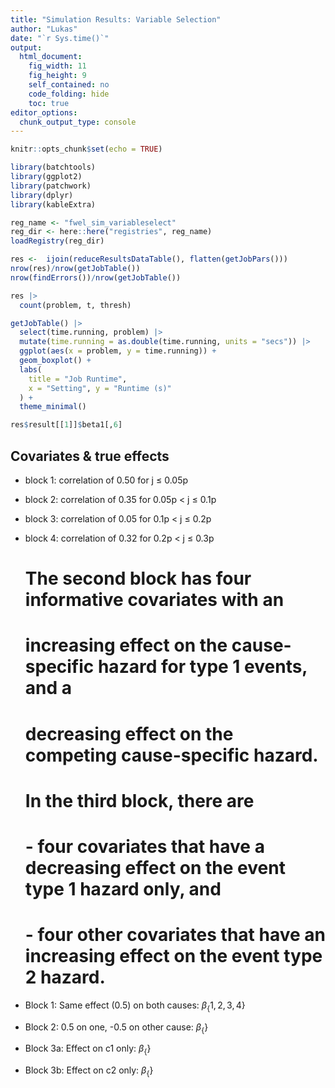 ```yaml
---
title: "Simulation Results: Variable Selection"
author: "Lukas"
date: "`r Sys.time()`"
output: 
  html_document: 
    fig_width: 11
    fig_height: 9
    self_contained: no
    code_folding: hide
    toc: true
editor_options: 
  chunk_output_type: console
---
```


```r
knitr::opts_chunk$set(echo = TRUE)

library(batchtools)
library(ggplot2)
library(patchwork)
library(dplyr)
library(kableExtra)

reg_name <- "fwel_sim_variableselect"
reg_dir <- here::here("registries", reg_name)
loadRegistry(reg_dir)
```

```r
res <-  ijoin(reduceResultsDataTable(), flatten(getJobPars()))
nrow(res)/nrow(getJobTable())
nrow(findErrors())/nrow(getJobTable())

res |>
  count(problem, t, thresh)
```


```r
getJobTable() |>
  select(time.running, problem) |>
  mutate(time.running = as.double(time.running, units = "secs")) |>
  ggplot(aes(x = problem, y = time.running)) +
  geom_boxplot() +
  labs(
    title = "Job Runtime",
    x = "Setting", y = "Runtime (s)"
  ) +
  theme_minimal()
```

```r
res$result[[1]]$beta1[,6]
```

## Covariates & true effects

- block 1: correlation of 0.50 for j ≤ 0.05p
- block 2: correlation of 0.35 for 0.05p < j ≤ 0.1p
- block 3: correlation of 0.05 for 0.1p < j ≤ 0.2p
- block 4: correlation of 0.32 for 0.2p < j ≤ 0.3p

  # The second block has four informative covariates with an
  #   increasing effect on the cause-specific hazard for type 1 events, and a
  #   decreasing effect on the competing cause-specific hazard.
  # In the third block, there are
  #   - four covariates that have a decreasing effect on the event type 1 hazard only, and
  #   - four other covariates that have an increasing effect on the event type 2 hazard.
  
- Block 1: Same effect (0.5) on both causes: $\beta_\{1,2,3,4\}$
- Block 2: 0.5 on one, -0.5 on other cause: $\beta_\{\}$
- Block 3a: Effect on c1 only: $\beta_\{\}$
- Block 3b: Effect on c2 only: $\beta_\{\}$
